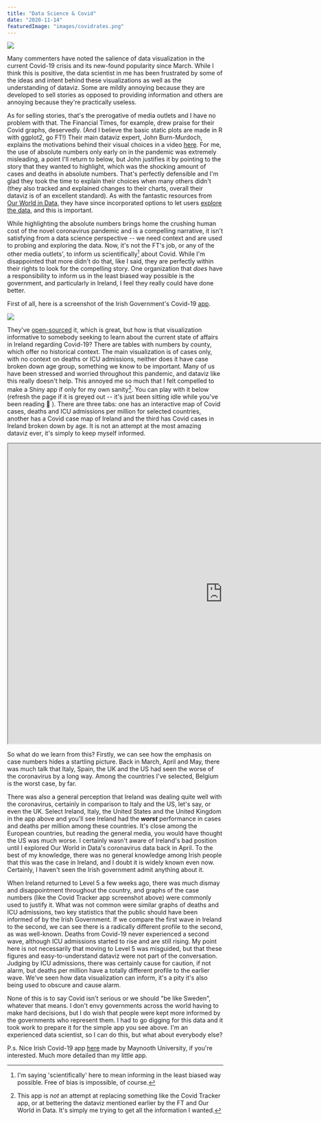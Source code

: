 ```yaml
---
title: "Data Science & Covid"
date: "2020-11-14"
featuredImage: "images/covidrates.png"
---
```


![](images/covidireland.png)

Many commenters have noted the salience of data visualization in the current Covid-19 crisis and its new-found popularity since March. While I think this is positive, the data scientist in me has been frustrated by some of the ideas and intent behind these visualizations as well as the understanding of dataviz. Some are mildly annoying because they are developed to sell stories as opposed to providing information and others are annoying because they're practically useless.

As for selling stories, that's the prerogative of media outlets and I have no problem with that. The Financial Times, for example, drew praise for their Covid graphs, deservedly. (And I believe the basic static plots are made in R with ggplot2, go FT!) Their main dataviz expert, John Burn-Murdoch, explains the motivations behind their visual choices in a video [here](https://www.ft.com/video/9a72a9d4-8db1-4615-8333-4b73ae3ddff8). For me, the use of absolute numbers only early on in the pandemic was extremely misleading, a point I'll return to below, but John justifies it by pointing to the story that they wanted to highlight, which was the shocking amount of cases and deaths in absolute numbers. That's perfectly defensible and I'm glad they took the time to explain their choices when many others didn't (they also tracked and explained changes to their charts, overall their dataviz is of an excellent standard). As with the fantastic resources from [Our World in Data](https://ourworldindata.org/coronavirus), they have since incorporated options to let users [explore the data](https://ig.ft.com/coronavirus-chart/?areas=usa&areas=gbr&areasRegional=usny&areasRegional=usca&areasRegional=usfl&areasRegional=ustx&byDate=0&cumulative=0&logScale=1&perMillion=0&values=deaths), and this is important.

While highlighting the absolute numbers brings home the crushing human cost of the novel coronavirus pandemic and is a compelling narrative, it isn't satisfying from a data science perspective -- we need context and are used to probing and exploring the data. Now, it's not the FT's job, or any of the other media outlets', to inform us scientifically[^1] about Covid. While I'm disappointed that more didn't do that, like I said, they are perfectly within their rights to look for the compelling story. One organization that _does_ have a responsibility to inform us in the least biased way possible is the government, and particularly in Ireland, I feel they really could have done better.

First of all, here is a screenshot of the Irish Government's Covid-19 [app](https://covidtracker.gov.ie/).

![](images/covidappireland.jpeg)

They've [open-sourced](https://github.com/HSEIreland/covid-tracker-app) it, which is great, but how is that visualization informative to somebody seeking to learn about the current state of affairs in Ireland regarding Covid-19? There are tables with numbers by county, which offer no historical context. The main visualization is of cases only, with no context on deaths or ICU admissions, neither does it have case broken down age group, something we know to be important. Many of us have been stressed and worried throughout this pandemic, and dataviz like this really doesn't help. This annoyed me so much that I felt compelled to make a Shiny app if only for my own sanity[^2]. You can play with it below (refresh the page if it is greyed out -- it's just been sitting idle while you've been reading 🙂 ). There are three tabs: one has an interactive map of Covid cases, deaths and ICU admissions per million for selected countries, another has a Covid case map of Ireland and the third has Covid cases in Ireland broken down by age. It is not an attempt at the most amazing dataviz ever, it's simply to keep myself informed.

<iframe
  src="https://robertmylesmcdonnell.shinyapps.io/covid/"
  width="1000"
  height="700"
></iframe>

So what do we learn from this? Firstly, we can see how the emphasis on case numbers hides a startling picture. Back in March, April and May, there was much talk that Italy, Spain, the UK and the US had seen the worse of the coronavirus by a long way. Among the countries I've selected, Belgium is the worst case, by far.

There was also a general perception that Ireland was dealing quite well with the coronavirus, certainly in comparison to Italy and the US, let's say, or even the UK. Select Ireland, Italy, the United States and the United Kingdom in the app above and you'll see Ireland had the **_worst_** performance in cases and deaths per million among these countries. It's close among the European countries, but reading the general media, you would have thought the US was much worse.
I certainly wasn't aware of Ireland's bad position until I explored Our World in Data's coronavirus data back in April. To the best of my knowledge, there was no general knowledge among Irish people that this was the case in Ireland, and I doubt it is widely known even now. Certainly, I haven't seen the Irish government admit anything about it.

When Ireland returned to Level 5 a few weeks ago, there was much dismay and disappointment throughout the country, and graphs of the case numbers (like the Covid Tracker app screenshot above) were commonly used to justify it. What was not common were similar graphs of deaths and ICU admissions, two key statistics that the public should have been informed of by the Irish Government. If we compare the first wave in Ireland to the second, we can see there is a radically different profile to the second, as was well-known. Deaths from Covid-19 never experienced a second wave, although ICU admissions started to rise and are still rising. My point here is not necessarily that moving to Level 5 was misguided, but that these figures and easy-to-understand dataviz were not part of the conversation. Judging by ICU admissions, there was certainly cause for caution, if not alarm, but deaths per million have a totally different profile to the earlier wave. We've seen how data visualization can inform, it's a pity it's also being used to obscure and cause alarm.

None of this is to say Covid isn't serious or we should "be like Sweden", whatever that means. I don't envy governments across the world having to make hard decisions, but I do wish that people were kept more informed by the governments who represent them. I had to go digging for this data and it took work to prepare it for the simple app you see above. I'm an experienced data scientist, so I can do this, but what about everybody else?

P.s. Nice Irish Covid-19 app [here](https://hamilton-institute.github.io/covid19ireland/) made by Maynooth University, if you're interested. Much more detailed than my little app.

[^1]: I'm saying 'scientifically' here to mean informing in the least biased way possible. Free of bias is impossible, of course.
[^2]: This app is _not_ an attempt at replacing something like the Covid Tracker app, or at bettering the dataviz mentioned earlier by the FT and Our World in Data. It's simply me trying to get all the information I wanted.
